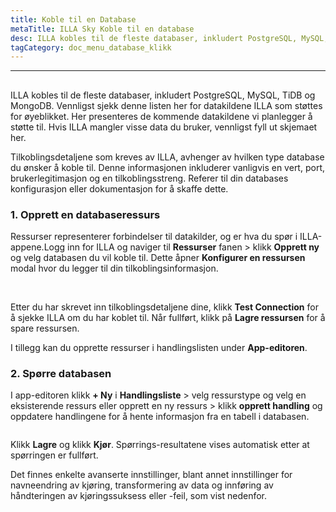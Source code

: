 ```yaml
---
title: Koble til en Database
metaTitle: ILLA Sky Koble til en database
desc: ILLA kobles til de fleste databaser, inkludert PostgreSQL, MySQL, TiDB og MongoDB
tagCategory: doc_menu_database_klikk
---
```


* * *

## <Heading hidden>Koble til en database</Heading>

ILLA kobles til de fleste databaser, inkludert PostgreSQL, MySQL, TiDB og MongoDB. Vennligst sjekk denne listen her for datakildene ILLA som støttes for øyeblikket. Her presenteres de kommende datakildene vi planlegger å støtte til. Hvis ILLA mangler visse data du bruker, vennligst fyll ut skjemaet her.

Tilkoblingsdetaljene som kreves av ILLA, avhenger av hvilken type database du ønsker å koble til. Denne informasjonen inkluderer vanligvis en vert, port, brukerlegitimasjon og en tilkoblingsstreng. Referer til din databases konfigurasjon eller dokumentasjon for å skaffe dette.

### 1.  Opprett en databaseressurs

Ressurser representerer forbindelser til datakilder, og er hva du spør i ILLA-appene.Logg inn for ILLA og naviger til **Ressurser** fanen > klikk **Opprett ny** og velg databasen du vil koble til. Dette åpner **Konfigurer en ressursen** modal hvor du legger til din tilkoblingsinformasjon.

<img
  src='https://cdn.illacloud.com/official-website/img/docs/connect/connect-database/resources.png'
  alt=""
/>
<img
  src='https://cdn.illacloud.com/official-website/img/docs/connect/connect-database/config.png'
  alt=""
/>

Etter du har skrevet inn tilkoblingsdetaljene dine, klikk **Test Connection** for å sjekke ILLA om du har koblet til. Når fullført, klikk på **Lagre ressursen** for å spare ressursen.

I tillegg kan du opprette ressurser i handlingslisten under **App-editoren**.

### 2.  Spørre databasen

I app-editoren klikk **+ Ny** i **Handlingsliste** > velg ressurstype og velg en eksisterende ressurs eller opprett en ny ressurs > klikk **opprett handling** og oppdatere handlingene for å hente informasjon fra en tabell i databasen.

<img
  src='https://cdn.illacloud.com/official-website/img/docs/connect/connect-database/action.png'
  alt=""
/>

Klikk **Lagre** og klikk **Kjør**. Spørrings-resultatene vises automatisk etter at spørringen er fullført.

Det finnes enkelte avanserte innstillinger, blant annet innstillinger for navneendring av kjøring, transformering av data og innføring av håndteringen av kjøringssuksess eller -feil, som vist nedenfor.

<img
  src='https://cdn.illacloud.com/official-website/img/docs/connect/connect-database/run.png'
  alt=""
/>
